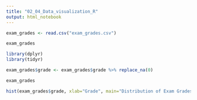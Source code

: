 ```yaml
---
title: "02_04_Data_visualization_R"
output: html_notebook
---
```


```r
exam_grades <- read.csv("exam_grades.csv")
```

```r
exam_grades
```

```r
library(dplyr)
library(tidyr)
```

```r
exam_grades$grade <- exam_grades$grade %>% replace_na(0)
```

```r
exam_grades
```

```r
hist(exam_grades$grade, xlab="Grade", main="Distribution of Exam Grades")
```

